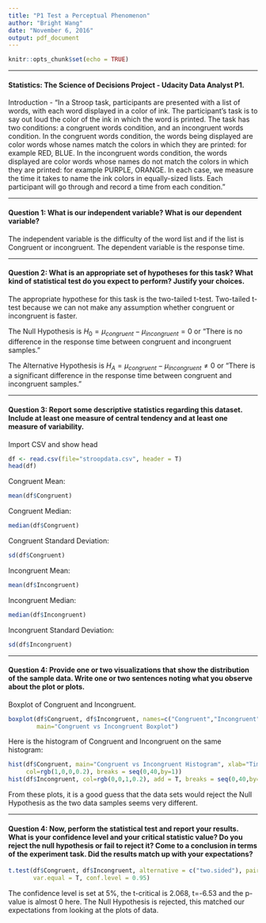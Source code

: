 ```yaml
---
title: "P1 Test a Perceptual Phenomenon"
author: "Bright Wang"
date: "November 6, 2016"
output: pdf_document
---
```


```r
knitr::opts_chunk$set(echo = TRUE)
```
******
#### Statistics: The Science of Decisions Project - Udacity Data Analyst P1.

Introduction - "In a Stroop task, participants are presented with a list of words, with each word displayed in a color of ink. The participant's task is to say out loud the color of the ink in which the word is printed. The task has two conditions: a congruent words condition, and an incongruent words condition. In the congruent words condition, the words being displayed are color words whose names match the colors in which they are printed: for example RED, BLUE. In the incongruent words condition, the words displayed are color words whose names do not match the colors in which they are printed: for example PURPLE, ORANGE. In each case, we measure the time it takes to name the ink colors in equally-sized lists. Each participant will go through and record a time from each condition."

******
#### Question 1: What is our independent variable? What is our dependent variable?

The independent variable is the difficulty of the word list and if the list is Congruent or incongruent. The dependent variable is the response time.

******
#### Question 2: What is an appropriate set of hypotheses for this task? What kind of statistical test do you expect to perform? Justify your choices.

The appropriate hypothese for this task is the two-tailed t-test. Two-tailed t-test because we can not make any assumption whether congruent or incongruent is faster.

The Null Hypothesis is $H_0 = \mu_{congruent}-\mu_{incongruent} = 0$ or "There is no difference in the response time between congruent and incongruent samples."


The Alternative Hypothesis is $H_A = \mu_{congruent}-\mu_{incongruent} \neq 0$ or "There is a significant difference in the response time between congruent and incongruent samples."

******
#### Question 3: Report some descriptive statistics regarding this dataset. Include at least one measure of central tendency and at least one measure of variability.

Import CSV and show head

```r
df <- read.csv(file="stroopdata.csv", header = T)
head(df)
```

Congruent Mean:
```r
mean(df$Congruent)
```

Congruent Median:
```r
median(df$Congruent)
```

Congruent Standard Deviation:
```r
sd(df$Congruent)
```

Incongruent Mean:
```r
mean(df$Incongruent)
```

Incongruent Median:
```r
median(df$Incongruent)
```

Incongruent Standard Deviation:
```r
sd(df$Incongruent)
```

******
#### Question 4: Provide one or two visualizations that show the distribution of the sample data. Write one or two sentences noting what you observe about the plot or plots.

Boxplot of Congruent and Incongruent.
```r
boxplot(df$Congruent, df$Incongruent, names=c("Congruent","Incongruent"), 
        main="Congruent vs Incongruent Boxplot")
```

Here is the histogram of Congruent and Incongruent on the same histogram:
```r
hist(df$Congruent, main="Congruent vs Incongruent Histogram", xlab="Time", ylab="Count",  
     col=rgb(1,0,0,0.2), breaks = seq(0,40,by=1))
hist(df$Incongruent, col=rgb(0,0,1,0.2), add = T, breaks = seq(0,40,by=1))
```

From these plots, it is a good guess that the data sets would reject the Null Hypothesis as the two data samples seems very different.

******
#### Question 4: Now, perform the statistical test and report your results. What is your confidence level and your critical statistic value? Do you reject the null hypothesis or fail to reject it? Come to a conclusion in terms of the experiment task. Did the results match up with your expectations?

```r
t.test(df$Congruent, df$Incongruent, alternative = c("two.sided"), paired = FALSE,
       var.equal = T, conf.level = 0.95)
```

The confidence level is set at 5%, the t-critical is 2.068, t=-6.53 and the p-value is almost 0 here. The Null Hypothesis is rejected, this matched our expectations from looking at the plots of data.


